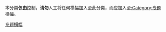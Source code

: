 本分类'''仅由'''{{tlx|WPBannerMeta}}控制，'''请勿'''人工将任何横幅加入至此分类，而应加入至[[:Category:专题横幅|:Category:专题横幅]]。

[[Category:专题横幅|]]